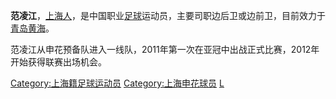 {{Infobox football biography
| playername = 范凌江 
| image = 
| fullname = 范凌江
| englishfullname = Fan Lingjiang
| dateofbirth = {{birth date and age|1989|10|8}}
| cityofbirth = [[上海|上海]]
| countryofbirth = {{CHN}}
| height = {{height|m=1.78}}
| currentclub = [[青岛黄海足球俱乐部|青岛黄海]]
| clubnumber = 
| position = 边后卫/边前卫
| youthyears1 = ?-2010  
| youthclubs1 = [[上海申花|上海申花]]
| years1 = 2011-2015
| years2 = 2016-
| years3 =
| clubs1 = [[上海申花|上海申花]]
| clubs2 = [[青岛黄海足球俱乐部|青岛黄海]]
| clubs3 =
| caps1 = 5
| caps2 = 0
| caps3 = 
| goals1 = 0
| goals2 = 0
| goals3 =  
| pcupdate = 2012-12-31
}}
'''范凌江'''{{BD|1989年|10月8日|||F}}，[[上海人|上海人]]，是中国职业[[足球|足球]]运动员，主要司职边后卫或边前卫，目前效力于[[青岛黄海足球俱乐部|青岛黄海]]。

范凌江从申花预备队进入一线队，2011年第一次在亚冠中出战正式比赛，2012年开始获得联赛出场机会。

{{2011年中超分类名单上海}}
{{2012年中超分类名单上海}}
{{2013年中乙分类名单江西联盛}}
{{2014年中超分类名单上海绿地申花}}
{{2015年中超分类名单上海绿地申花}}
{{2016年中甲分类名单黄海}}
{{2017年中甲分类名单黄海}}
{{2018年中甲分类名单北控}}

{{中国足球运动员小作品}}
{{DEFAULTSORT:Fan范}}
[[Category:上海籍足球运动员|Category:上海籍足球运动员]]
[[Category:上海申花球员|Category:上海申花球员]]
[[Category:范姓|L]]